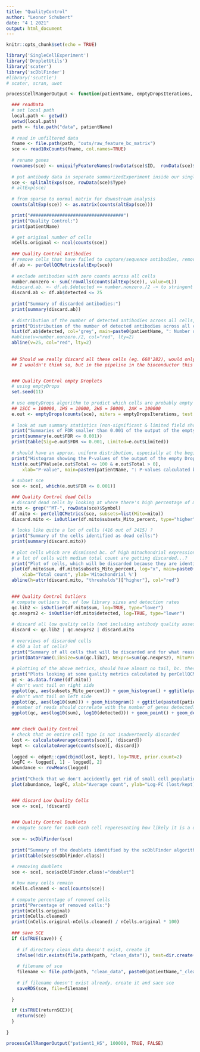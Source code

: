 ```yaml
---
title: "QualityControl"
author: "Leonor Schubert"
date: "4 1 2021"
output: html_document
---
```


```r
knitr::opts_chunk$set(echo = TRUE)
```


```r
library('SingleCellExperiment')
library('DropletUtils')
library('scater')
library('scDblFinder')
#library('scuttle')
# scater, scran, uwot

```


```r
processCellRangerOutput <- function(patientName, emptyDropsIterations, save, returnSCE) {

  ### readData
  # set local path
  local.path <- getwd()
  setwd(local.path)
  path <- file.path("data", patientName)
  
  # read in unfiltered data
  fname <- file.path(path, "outs/raw_feature_bc_matrix")
  sce <- read10xCounts(fname, col.names=TRUE)
  
  # rename genes
  rownames(sce) <- uniquifyFeatureNames(rowData(sce)$ID,  rowData(sce)$Symbol)
  
  # put antibody data in seperate summarizedExperiment inside our singleCellExperiment
  sce <- splitAltExps(sce, rowData(sce)$Type)
  # altExp(sce)
  
  # from sparse to normal matrix for downstream analysis
  counts(altExp(sce)) <- as.matrix(counts(altExp(sce)))

  print("###################################")
  print("Quality Control:")
  print(patientName)

  # get original number of cells
  nCells.original <- ncol(counts(sce))
  
  ### Quality Control Antibodies
  # remove cells that have failed to capture/sequence antibodies, remove cells that have unusually low numbers antibodies (less than or equal to half of the total number of tags)
  df.ab <- perCellQCMetrics(altExp(sce))
  
  # exclude antibodies with zero counts across all cells
  number.nonzero <- sum(!rowAlls(counts(altExp(sce)), value=0L))
  #discard.ab. <- df.ab.$detected <= number.nonzero./2 -> to stringent use 25 as a threshold
  discard.ab <- df.ab$detected <= 25
  
  print("Summary of discarded antibodies:")
  print(summary(discard.ab))
  
  # distribution of the number of detected antibodies across all cells, redline=threshold, below cells are discarded (looks like almost all?)
  print("Distribution of the number of detected antibodies across all cells (red line = threshold, below which cells would be discarded):")
  hist(df.ab$detected, col='grey', main=paste0(patientName, ": Number of detected antibodies across all cells"), xlab="Number of detected Antibody-tags")
  #abline(v=number.nonzero./2, col="red", lty=2)
  abline(v=25, col="red", lty=2)
  
  
  ## Should we really discard all these cells (eg. 668'282), would only keep eg. 68'998?
  ## I wouldn't think so, but in the pipeline in the bioconductor this is what would be done...


  ### Quality Control empty Droplets
  # using emptyDrops
  set.seed(11)
  
  # use emptyDrops algorithm to predict which cells are probably empty
  ## 1SCC = 100000, 1HS = 10000, 2HS = 50000, 2AK = 100000
  e.out <- emptyDrops(counts(sce), niters = emptyDropsIterations, test.ambient=TRUE)
  
  # look at sum summary statistics (non-significant & limited field should be 0, otherwise ran emptyDrops again with higher niters)
  print("Summaries of FDR smaller than 0.001 of the output of the empty Droplets algorithm:")
  print(summary(e.out$FDR <= 0.001))
  print(table(Sig=e.out$FDR <= 0.001, Limited=e.out$Limited))
  
  # should have an approx. uniform distribution, especially at the beginning (if high peaks there, decrease lower in emptyDrops)
  print("Histogram showing the P-values of the output of the empty Droplets algorithm: ")
  hist(e.out$PValue[e.out$Total <= 100 & e.out$Total > 0],
      xlab="P-value", main=paste0(patientName, ": P-values calculated by emptyDroplets"), col="grey80")
  
  # subset sce
  sce <- sce[, which(e.out$FDR <= 0.001)]

  ### Quality Control dead Cells
  # discard dead cells by looking at where there's high percentage of mitochondrial RNA
  mito <- grep("^MT-", rowData(sce)$Symbol)
  df.mito <- perCellQCMetrics(sce, subsets=list(Mito=mito))
  discard.mito <- isOutlier(df.mito$subsets_Mito_percent, type="higher")
  
  # looks like quite a lot of cells (416 out of 2415) ?
  print("Summary of the cells identified as dead cells:")
  print(summary(discard.mito))
  
  # plot cells which are dismissed bc. of high mitochondrial expression, don't want to dismiss any in the upper right corner, which are high quality cells
  # a lot of cells with medium total count are getting discarded...?
  print("Plot of cells, which will be discarded because they are identified as dead cells:")
  plot(df.mito$sum, df.mito$subsets_Mito_percent, log="x", main=paste0(patientName, ": Percentage of Mitochondrial expression"),
      xlab="Total count", ylab='Mitochondrial %') 
  abline(h=attr(discard.mito, "thresholds")["higher"], col="red")
  

  ### Quality Control Outliers
  # compute outliers bc. of low library sizes and detection rates
  qc.lib2 <- isOutlier(df.mito$sum, log=TRUE, type="lower")
  qc.nexprs2 <- isOutlier(df.mito$detected, log=TRUE, type="lower")
  
  # discard all low quality cells (not including antibody quality assesment since otherwise almost all cells would be discarded)
  discard <- qc.lib2 | qc.nexprs2 | discard.mito
  
  # overviews of discarded cells
  # 450 a lot of cells?
  print("Summary of all cells that will be discarded and for what reasons:")
  print(DataFrame(LibSize=sum(qc.lib2), NExprs=sum(qc.nexprs2), MitoProp=sum(discard.mito), Total=sum(discard)))
  
  # plotting of the above metrics, should have almost no tail, bc. these are the outliers we want to get rid of
  print("Plots looking at some quality metrics calculated by perCellQCMetrics:")
  qc <- as.data.frame((df.mito))
  # don't want tail on right side
  ggplot(qc, aes(subsets_Mito_percent)) + geom_histogram() + ggtitle(paste0(patientName, ": Percentage of Mitochondrial gene expression")) 
  # don't want tail on left side
  ggplot(qc, aes(log10(sum))) + geom_histogram() + ggtitle(paste0(patientName, ": Log10 sum of counts")) 
  # number of reads should correlate with the number of genes detected??
  ggplot(qc, aes(log10(sum), log10(detected))) + geom_point() + geom_density2d() + ggtitle(paste0(patientName, ": Log10 sum of counts vs. log10 detected genes")) 


  ### check Quality Control
  # check that an entire cell type is not inadvertently discarded
  lost <- calculateAverage(counts(sce)[, !discard])
  kept <- calculateAverage(counts(sce)[, discard])
  
  logged <- edgeR::cpm(cbind(lost, kept), log=TRUE, prior.count=2)
  logFC <- logged[, 1] - logged[, 2]
  abundance <- rowMeans(logged)
  
  print("Check that we don't accidently get rid of small cell populations because of our cleaning of the data:")
  plot(abundance, logFC, xlab="Average count", ylab="Log-FC (lost/kept)", pch=16, main=paste0(patientName, ": Check Quality Control"))


  ### discard Low Quality Cells
  sce <- sce[, !discard]

  
  ### Quality Control Doublets
  # compute score for each each cell reperesenting how likely it is a doublet
  
  sce <- scDblFinder(sce)
  
  print("Summary of the doublets identified by the scDblFinder algorithm:")
  print(table(sce$scDblFinder.class))
  
  # removing doublets
  sce <- sce[, sce$scDblFinder.class!="doublet"]

  # how many cells remain
  nCells.cleaned <- ncol(counts(sce))
  
  # compute percentage of removed cells
  print("Percentage of removed cells:")
  print(nCells.original)
  print(nCells.cleaned)
  print((nCells.original-nCells.cleaned) / nCells.original * 100)
  
  ### save SCE
  if (isTRUE(save)) {
    
    # if directory clean_data doesn't exist, create it
    ifelse(!dir.exists(file.path(path, "clean_data")), test=dir.create(file.path(path, "clean_data")), FALSE)
    
    # filename of sce 
    filename <- file.path(path, "clean_data", paste0(patientName,"_cleanData_sceRDS"))
    
    # if filename doesn't exist already, create it and sace sce
    saveRDS(sce, file=filename)
    
  }

  if (isTRUE(returnSCE)){
    return(sce)
  }
  
}
```

```r
processCellRangerOutput("patient1_HS", 100000, TRUE, FALSE)
```